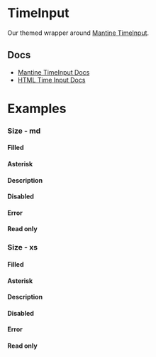 
<Meta of={TimeInputStories} />

# TimeInput

Our themed wrapper around [Mantine TimeInput](https://v6.mantine.dev/dates/time-input/).

## Docs

- [Mantine TimeInput Docs](https://v6.mantine.dev/dates/time-input/)
- [HTML Time Input Docs](https://developer.mozilla.org/en-US/docs/Web/HTML/Element/input/time)

# Examples

<Canvas>
  <Story of={TimeInputStories.Default} />
</Canvas>

### Size - md

<Canvas>
  <Story of={TimeInputStories.EmptyMd} />
</Canvas>

#### Filled

<Canvas>
  <Story of={TimeInputStories.FilledMd} />
</Canvas>

#### Asterisk

<Canvas>
  <Story of={TimeInputStories.AsteriskMd} />
</Canvas>

#### Description

<Canvas>
  <Story of={TimeInputStories.DescriptionMd} />
</Canvas>

#### Disabled

<Canvas>
  <Story of={TimeInputStories.DisabledMd} />
</Canvas>

#### Error

<Canvas>
  <Story of={TimeInputStories.ErrorMd} />
</Canvas>

#### Read only

<Canvas>
  <Story of={TimeInputStories.ReadOnlyMd} />
</Canvas>

### Size - xs

<Canvas>
  <Story of={TimeInputStories.EmptyXs} />
</Canvas>

#### Filled

<Canvas>
  <Story of={TimeInputStories.FilledXs} />
</Canvas>

#### Asterisk

<Canvas>
  <Story of={TimeInputStories.AsteriskXs} />
</Canvas>

#### Description

<Canvas>
  <Story of={TimeInputStories.DescriptionXs} />
</Canvas>

#### Disabled

<Canvas>
  <Story of={TimeInputStories.DisabledXs} />
</Canvas>

#### Error

<Canvas>
  <Story of={TimeInputStories.ErrorXs} />
</Canvas>

#### Read only

<Canvas>
  <Story of={TimeInputStories.ReadOnlyXs} />
</Canvas>
